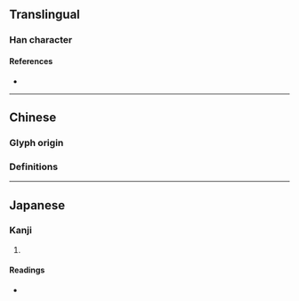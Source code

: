 {{also|槨}}
{{character info/new}}
==Translingual==

===Han character===
{{Han char|rn=75|rad=木|as=08|sn=12|four=|canj=DYRD|ids=⿰木享}}

====References====
* {{Han ref|kx=0535.150|dkj=15003|dj=0923.070|hdz=21236.110|uh=6901|ud=26881}}

----

==Chinese==

===Glyph origin===
{{Han etym}}

===Definitions===
{{zh-see|槨}}

----

==Japanese==

===Kanji===
{{ja-kanji|grade=|rs=木08}}

# {{defn|lang=ja|sort=木08}}

====Readings====
* {{ja-readings|on=[[かく]] (kaku)|kun=[[ひつぎ]] (hitsugi), [[うわひつぎ]] (uwahitsugi)}}